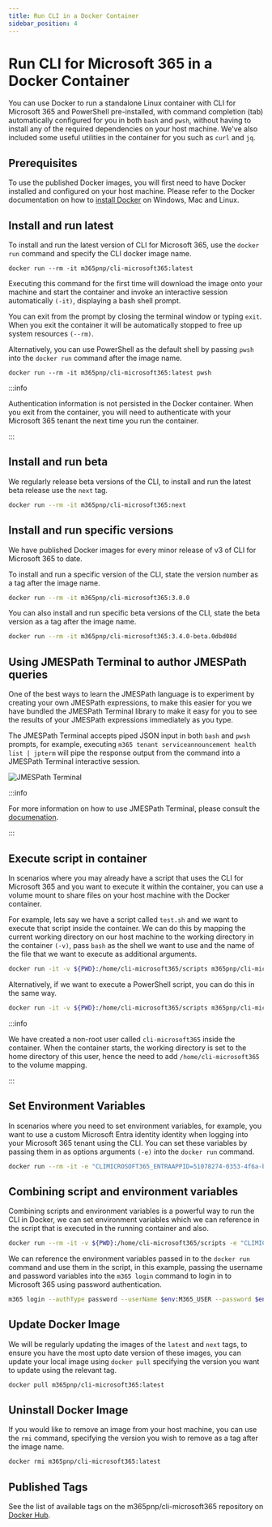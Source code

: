 ```yaml
---
title: Run CLI in a Docker Container
sidebar_position: 4
---
```


# Run CLI for Microsoft 365 in a Docker Container

You can use Docker to run a standalone Linux container with CLI for Microsoft 365 and PowerShell pre-installed, with command completion (tab) automatically configured for you in both `bash` and `pwsh`, without having to install any of the required dependencies on your host machine. We've also included some useful utilities in the container for you such as `curl` and `jq`.

## Prerequisites

To use the published Docker images, you will first need to have Docker installed and configured on your host machine. Please refer to the Docker documentation on how to [install Docker](https://docs.docker.com/get-docker/) on Windows, Mac and Linux.

## Install and run latest

To install and run the latest version of CLI for Microsoft 365, use the `docker run` command and specify the CLI docker image name.

```
docker run --rm -it m365pnp/cli-microsoft365:latest
```

Executing this command for the first time will download the image onto your machine and start the container and invoke an interactive session automatically `(-it)`, displaying a bash shell prompt.

You can exit from the prompt by closing the terminal window or typing `exit`. When you exit the container it will be automatically stopped to free up system resources `(--rm)`.


Alternatively, you can use PowerShell as the default shell by passing `pwsh` into the `docker run` command after the image name.

```
docker run --rm -it m365pnp/cli-microsoft365:latest pwsh
```

:::info

Authentication information is not persisted in the Docker container. When you exit from the container, you will need to authenticate with your Microsoft 365 tenant the next time you run the container.

:::

## Install and run beta

We regularly release beta versions of the CLI, to install and run the latest beta release use the `next` tag.

```sh
docker run --rm -it m365pnp/cli-microsoft365:next
```

## Install and run specific versions

We have published Docker images for every minor release of v3 of CLI for Microsoft 365 to date. 

To install and run a specific version of the CLI, state the version number as a tag after the image name.

```sh
docker run --rm -it m365pnp/cli-microsoft365:3.0.0
```

You can also install and run specific beta versions of the CLI, state the beta version as a tag after the image name.

```sh
docker run --rm -it m365pnp/cli-microsoft365:3.4.0-beta.0dbd08d
```

## Using JMESPath Terminal to author JMESPath queries

One of the best ways to learn the JMESPath language is to experiment by creating your own JMESPath expressions, to make this easier for you we have bundled the JMESPath Terminal library to make it easy for you to see the results of your JMESPath expressions immediately as you type.

The JMESPath Terminal accepts piped JSON input in both `bash` and `pwsh` prompts, for example, executing `m365 tenant serviceannouncement health list | jpterm` will pipe the response output from the command into a JMESPath Terminal interactive session.

![JMESPath Terminal](../images/run-cli-in-docker-container/jpterm-example.png)

:::info

For more information on how to use JMESPath Terminal, please consult the [documenation](https://github.com/jmespath/jmespath.terminal).

:::

## Execute script in container

In scenarios where you may already have a script that uses the CLI for Microsoft 365 and you want to execute it within the container, you can use a volume mount to share files on your host machine with the Docker container.

For example, lets say we have a script called `test.sh` and we want to execute that script inside the container. We can do this by mapping the current working directory on our host machine to the working directory in the container `(-v)`, pass `bash` as the shell we want to use and the name of the file that we want to execute as additional arguments.

```sh
docker run -it -v ${PWD}:/home/cli-microsoft365/scripts m365pnp/cli-microsoft365:latest bash scripts/test.sh
```

Alternatively, if we want to execute a PowerShell script, you can do this in the same way.

```sh
docker run -it -v ${PWD}:/home/cli-microsoft365/scripts m365pnp/cli-microsoft365:latest pwsh scripts/test.ps1
```

:::info

We have created a non-root user called `cli-microsoft365` inside the container.  When the container starts, the working directory is set to the home directory of this user, hence the need to add `/home/cli-microsoft365` to the volume mapping.

:::

## Set Environment Variables

In scenarios where you need to set environment variables, for example, you want to use a custom Microsoft Entra identity identity when logging into your Microsoft 365 tenant using the CLI. You can set these variables by passing them in as options arguments `(-e)` into the `docker run` command.

```sh
docker run --rm -it -e "CLIMICROSOFT365_ENTRAAPPID=51078274-0353-4f6a-b9f5-8674ab2e524c" -e "CLIMICROSOFT365_TENANT=9455bc83-d5af-4ccf-93f6-0af3f71aaf8e" m365pnp/cli-microsoft365:latest
```

## Combining script and environment variables

Combining scripts and environment variables is a powerful way to run the CLI in Docker, we can set environment variables which we can reference in the script that is executed in the running container and also.

```sh
docker run --rm -it -v ${PWD}:/home/cli-microsoft365/scripts -e "CLIMICROSOFT365_ENTRAAPPID=da049853-dd90-49df-aa21-4e0c8b646a36" -e "CLIMICROSOFT365_TENANT=e8954f17-a373-4b61-b54d-45c038fe3188" -e "M365_USER=user@contoso.com" -e "M365_PASSWORD=password" m365pnp/cli-microsoft365:next pwsh scripts/script.ps1
```

We can reference the environment variables passed in to the `docker run` command and use them in the script, in this example, passing the username and password variables into the `m365 login` command to login in to Microsoft 365 using password authentication.

```sh
m365 login --authType password --userName $env:M365_USER --password $env:M365_PASSWORD
```

## Update Docker Image

We will be regularly updating the images of the `latest` and `next` tags, to ensure you have the most upto date version of these images, you can update your local image using `docker pull` specifying the version you want to update using the relevant tag.

```sh
docker pull m365pnp/cli-microsoft365:latest
```

## Uninstall Docker Image

If you would like to remove an image from your host machine, you can use the `rmi` command, specifying the version you wish to remove as a tag after the image name.

```sh
docker rmi m365pnp/cli-microsoft365:latest
```

## Published Tags

See the list of available tags on the m365pnp/cli-microsoft365 repository on [Docker Hub](https://hub.docker.com/repository/docker/m365pnp/cli-microsoft365/).
